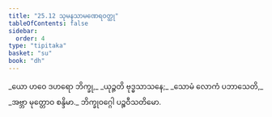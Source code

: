 ```yaml
---
title: "25.12 သုမနသာမဏေရဝတ္ထု"
tableOfContents: false
sidebar:
  order: 4
type: "tipitaka"
basket: "su"
book: "dh"
---
```



<DynamicBreadcrumb />

<Division number="382" book="dh">

<Paragraph number="409" type="verses" book="dh">
_ယော ဟဝေ ဒဟရော ဘိက္ခု,_  
_ယုဉ္ဇတိ ဗုဒ္ဓသာသနေ;_  
_သောမံ လောကံ ပဘာသေတိ,_  
_အဗ္ဘာ မုတ္တောဝ စန္ဒိမာ._  


</Paragraph>
</Division>

<Paragraph number="410" type="center" book="dh">
ဘိက္ခုဝဂ္ဂေါ ပဉ္စဝီသတိမော.
</Paragraph>